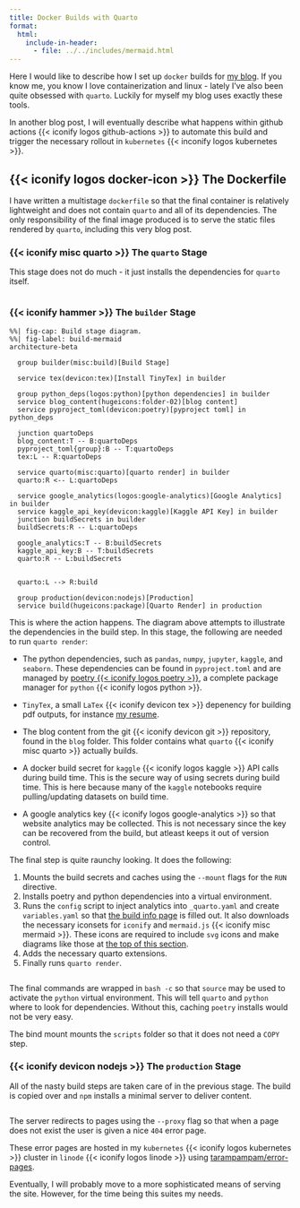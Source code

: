 ```yaml
---
title: Docker Builds with Quarto
format:
  html:
    include-in-header:
      - file: ../../includes/mermaid.html
---
```


Here I would like to describe how I set up `docker` builds for [my blog](https://acederberg.io).
If you know me, you know I love containerization and linux - lately I've also been quite obsessed with `quarto`.
Luckily for myself my blog uses exactly these tools.

In another blog post, I will eventually describe what happens within github actions {{< iconify logos github-actions >}}
to automate this build and trigger the necessary rollout in `kubernetes` {{< inconify logos kubernetes >}}.

## {{< iconify logos docker-icon >}} The Dockerfile

I have written a multistage `dockerfile` so that the final container is relatively
lightweight and does not contain `quarto` and all of its dependencies.
The only responsibility of the final image produced is to serve the static files
rendered by `quarto`, including this very blog post.

### {{< iconify misc quarto >}} The `quarto` Stage

This stage does not do much - it just installs the dependencies for `quarto` itself.

```.dockerfile

```

### {{< iconify hammer >}} The `builder` Stage

```mermaid
%%| fig-cap: Build stage diagram.
%%| fig-label: build-mermaid
architecture-beta

  group builder(misc:build)[Build Stage]

  service tex(devicon:tex)[Install TinyTex] in builder

  group python_deps(logos:python)[python dependencies] in builder
  service blog_content(hugeicons:folder-02)[blog content]
  service pyproject_toml(devicon:poetry)[pyproject toml] in python_deps

  junction quartoDeps
  blog_content:T -- B:quartoDeps
  pyproject_toml{group}:B -- T:quartoDeps
  tex:L -- R:quartoDeps

  service quarto(misc:quarto)[quarto render] in builder
  quarto:R <-- L:quartoDeps

  service google_analytics(logos:google-analytics)[Google Analytics] in builder
  service kaggle_api_key(devicon:kaggle)[Kaggle API Key] in builder
  junction buildSecrets in builder
  buildSecrets:R -- L:quartoDeps

  google_analytics:T -- B:buildSecrets
  kaggle_api_key:B -- T:buildSecrets
  quarto:R -- L:buildSecrets


  quarto:L --> R:build

  group production(devicon:nodejs)[Production]
  service build(hugeicons:package)[Quarto Render] in production
```

This is where the action happens.
The diagram above attempts to illustrate the dependencies in the build step.
In this stage, the following are needed to run `quarto render`:

- The python dependencies, such as `pandas`, `numpy`, `jupyter`, `kaggle`, and `seaborn`.
  These dependencies can be found in `pyproject.toml` and are managed by [poetry {{< iconify logos poetry >}}](https://python-poetry.org/docs/pyproject),
  a complete package manager for `python` {{< iconify logos python >}}.

- `TinyTex`, a small `LaTex` {{< iconify devicon tex >}} depenency for building pdf outputs,
  for instance [my resume](/resume).

- The blog content from the git {{< iconify devicon git >}} repository, found in the `blog` folder.
  This folder contains what `quarto` {{< iconify misc quarto >}} actually builds.

- A docker build secret for `kaggle` {{< iconify logos kaggle >}} API calls during build time.
  This is the secure way of using secrets during build time.
  This is here because many of the `kaggle` notebooks require pulling/updating
  datasets on build time.

- A google analytics key {{< iconify logos google-analytics >}} so that website analytics
  may be collected. This is not necessary since the key can be recovered from the build,
  but atleast keeps it out of version control.

The final step is quite raunchy looking. It does the following:

1. Mounts the build secrets and caches using the `--mount` flags for the `RUN` directive.
2. Installs poetry and python dependencies into a virtual environment.
3. Runs the `config` script to inject analytics into `_quarto.yaml` and create `variables.yaml`
   so that [the build info page](/build.qmd) is filled out. It also downloads the
   necessary iconsets for `iconify` and `mermaid.js` {{< iconify misc mermaid >}}.
   These icons are required to include `svg` icons and make diagrams like those
   at [the top of this section](@build-mermaid).
4. Adds the necessary quarto extensions.
5. Finally runs `quarto render`.

```.dockerfile

```

::: {.callout-note}

The final commands are wrapped in `bash -c` so that `source` may be used
to activate the `python` virtual environment. This will tell `quarto` and `python`
where to look for dependencies. Without this, caching `poetry` installs would not be very easy.

:::

::: {.callout-note}

The bind mount mounts the `scripts` folder so that it does not need a `COPY` step.

:::

### {{< iconify devicon nodejs >}} The `production` Stage

All of the nasty build steps are taken care of in the previous stage.
The build is copied over and `npm` installs a minimal server to deliver content.

```.dockerfile

```

::: {.callout-note}

The server redirects to pages using the `--proxy` flag so that when a page does not exist
the user is given a nice `404` error page.

These error pages are hosted in my `kubernetes` {{< iconify logos kubernetes >}} cluster in `linode` {{< iconify logos linode >}}
using [tarampampam/error-pages](https://github.com/tarampampam/error-pages).

:::

Eventually, I will probably move to a more sophisticated means of serving the site.
However, for the time being this suites my needs.
